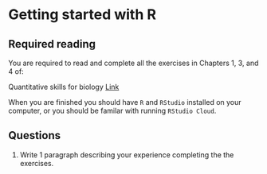 # Getting started with R

## Required reading

You are required to read and complete all the exercises in Chapters 1, 3, and 4 of: 

Quantitative skills for biology [Link](https://ahurford.github.io/quantitative-training-guide/)

When you are finished you should have `R` and `RStudio` installed on your computer, or you should be familar with running `RStudio Cloud`.

## Questions
1. Write 1 paragraph describing your experience completing the the exercises. 
